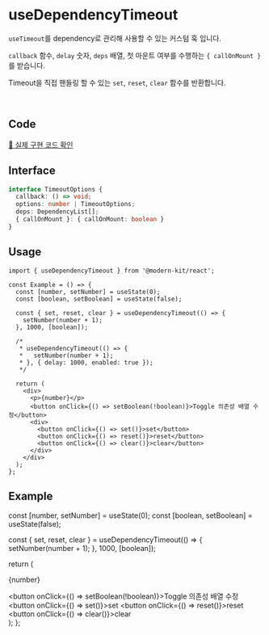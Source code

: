 
# useDependencyTimeout

`useTimeout`를 dependency로 관리해 사용할 수 있는 커스텀 훅 입니다. 

`callback` 함수, `delay` 숫자, `deps` 배열, 첫 마운트 여부를 수행하는 `{ callOnMount }`를 받습니다.

Timeout을 직접 핸들링 할 수 있는 `set`, `reset`, `clear` 함수를 반환합니다.

<br />

## Code
[🔗 실제 구현 코드 확인](https://github.com/modern-agile-team/modern-kit/blob/main/packages/react/src/hooks/useDependencyTimeout/index.ts)

## Interface
```ts title="typescript"
interface TimeoutOptions {
  callback: () => void;
  options: number | TimeoutOptions;
  deps: DependencyList[];
  { callOnMount }: { callOnMount: boolean }
}
```

## Usage
```tsx title="typescript"
import { useDependencyTimeout } from '@modern-kit/react';

const Example = () => {
  const [number, setNumber] = useState(0);
  const [boolean, setBoolean] = useState(false);

  const { set, reset, clear } = useDependencyTimeout(() => {
    setNumber(number + 1);
  }, 1000, [boolean]);
  
  /*
   * useDependencyTimeout(() => {
   *   setNumber(number + 1);
   * }, { delay: 1000, enabled: true });
   */

  return (
    <div>
      <p>{number}</p>
      <button onClick={() => setBoolean(!boolean)}>Toggle 의존성 배열 수정</button>
      <div>
        <button onClick={() => set()}>set</button>
        <button onClick={() => reset()}>reset</button>
        <button onClick={() => clear()}>clear</button>
      </div>
    </div>
  );
};
```

## Example
  const [number, setNumber] = useState(0);
  const [boolean, setBoolean] = useState(false);

  const { set, reset, clear } = useDependencyTimeout(() => {
    setNumber(number + 1);
  }, 1000, [boolean]);

  return (
    <div>
      <p>{number}</p>
      <button onClick={() => setBoolean(!boolean)}>Toggle 의존성 배열 수정</button>
      <div>
        <button onClick={() => set()}>set</button>
        <button onClick={() => reset()}>reset</button>
        <button onClick={() => clear()}>clear</button>
      </div>
    </div>
  );
};

<Example />